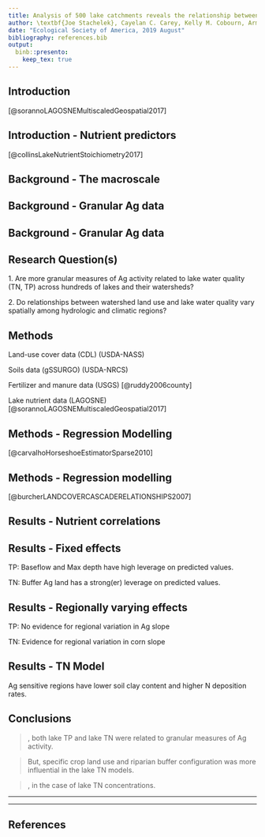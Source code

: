 ```yaml
---
title: Analysis of 500 lake catchments reveals the relationship between crop type, fertilizer and manure inputs and lake nutrient concentrations
author: \textbf{Joe Stachelek}, Cayelan C. Carey, Kelly M. Cobourn, Armen R. Kemanian, Tyler Wagner, Kathleen C. Weathers, Weizhe Weng and Patricia A. Soranno
date: "Ecological Society of America, 2019 August"
bibliography: references.bib
output: 
  binb::presento:
    keep_tex: true
---
```


## Introduction
\small

\vspace{2em}

\alert{Ag land-use is associated with higher lake nutrient concentrations} \tiny [@sorannoLAGOSNEMultiscaledGeospatial2017]

\vspace{0.5em}

\centerline{\includegraphics[width=13cm]{images/tn_vs_ag.png}}\hspace*{8cm}

## Introduction - Nutrient predictors
\small

\begin{columns}
\begin{column}{0.5\textwidth}
\begin{itemize}[leftmargin=*]
\item \begin{tabular}{cc}
        \raisebox{-.5\height}{\includegraphics[width=0.08\paperwidth]{images/input_key}} & Nutrient inputs - Fertilizer and manure applications
       \end{tabular}
\item \begin{tabular}{cc}
        \raisebox{-.5\height}{\includegraphics[width=0.08\paperwidth]{images/transport_key}} & Nutrient transport - Baseflow, soils, precipitation
        \end{tabular}
\item \begin{tabular}{cc}
        \raisebox{-.5\height}{\includegraphics[width=0.08\paperwidth]{images/proxy_key}} & Land-use cover - Specific crops, etc.
        \end{tabular}
\item \begin{tabular}{cc}
\raisebox{-.5\height}{\includegraphics[width=0.08\paperwidth]{images/buffer_key}} & Buffer configuration - Land-use cover, specific crops
\end{tabular}
\item \begin{tabular}{cc}
\raisebox{-.5\height}{\includegraphics[width=0.08\paperwidth]{images/lake_key}} & Lake characteristics - Depth, area, etc.
\end{tabular}
\end{itemize}
\end{column}
\begin{column}{0.5\textwidth}
\begin{itemize}[leftmargin=*]
\item
\end{itemize}
\end{column}
\end{columns}

\tiny [@collinsLakeNutrientStoichiometry2017]

## Background - The macroscale
\small

\vspace{-2em}

\begin{figure}
    \includegraphics[width=11cm]{images/granularity.png}
  \end{figure}

<!-- \vspace{-2em} -->
<!-- \noindent\makebox[\linewidth]{\rule{\paperwidth}{0.4pt}} -->

<!-- ### What are some things we’ve learned from fine scale, granular-data studies? -->
<!-- Field runoff is controlled by location of subsurface drainage, agricultural practices like conservation tillage and cover crop planting, as well as crop rotations, and the timing of fertilizer applications. -->

<!-- What are some things we’ve learned from macroscale, aggregated-data studies? -->

<!-- Both TN and TP concentrations are tied to Ag land use. -->

<!-- P loading to streams is tied to hydrology -->

## Background - Granular Ag data
\small

\vspace{-2em}

<!-- \alert{Ag land-use is an aggregated measure}  -->
<!-- that may mask underlying relationships. -->

  \begin{figure}
    \includegraphics[width=11cm]{../../JournalSubmissions/lagos_ag/figures/cdl_vs_nlcd-1.png}
  \end{figure}

<!-- \draw [step=1.0,blue, very thick] (0,-2) grid (10,2); -->
\begin{tikzpicture}[remember picture, overlay]
  \color{black} 
  \pgfsetarrowsstart{latex}
  \pgfsetlinewidth{1ex}
  \pgfpathmoveto{\pgfpoint{7.3cm}{0cm}}
  \pgfpathlineto{\pgfpoint{2.5cm}{0cm}}
  \pgfusepath{stroke}
  \node at (5.1,-0.8) {\textbf{Granularity}};
\end{tikzpicture}

<!-- \node at (1,0) [ -->
<!--     color=white, -->
<!--     draw=black, -->
<!--     single arrow, -->
<!--     single arrow head extend=0.4cm, -->
<!--     single arrow tip angle=110, -->
<!--     single arrow head indent=0.1cm, -->
<!--     minimum height=2cm, -->
<!--     inner sep=1pt -->
<!-- ] {}; -->

## Background - Granular Ag data
\small

<!-- \alert{Watershed land-use summaries are spatially coarse}  -->
 <!-- measures that may mask underlying relationships. -->

\vspace{-3.5em}

  \begin{tikzpicture}[remember picture, overlay]
  \node[rotate=90] at (-0.5,-3.3) {\footnotesize \alert{Poorly Buffered Stream}};
  \draw[decoration={brace,mirror,raise=5pt,amplitude=0.2cm},decorate,line width=0.4mm]
  (0.1,-2.6) -- (0.1,-4);
  \end{tikzpicture}
  
  <!-- \draw [step=1.0,blue, very thick] (7,-4) grid (11,-2); -->
  \begin{tikzpicture}[remember picture, overlay]
  \node[rotate=270] at (11.5,-3.9) {\footnotesize \alert{Well Buffered Stream}};
  \draw[decoration={brace,raise=5pt,amplitude=0.2cm},decorate,line width=0.4mm]
  (10.9,-2.6) -- (10.9,-5.2);
  \end{tikzpicture}

  \begin{figure}
    \includegraphics[width=11cm]{../../JournalSubmissions/lagos_ag/figures/satellite-1.png}
  \end{figure}
  
## Research Question(s)
\small

1\. Are more granular measures of Ag activity related to lake water quality (TN, TP) across hundreds of lakes and their watersheds?

\vspace{1em}

2\. Do relationships between watershed land use and lake water quality vary spatially among hydrologic and climatic regions?

<!-- [**Pictures?**] -->

## Methods 
\small

<!-- \alert{with high Ag land-use cover} -->

\includegraphics[width=11cm]{../../JournalSubmissions/lagos_ag/figures/11_map-1.png} 

Land-use cover data (CDL) \tiny (USDA-NASS) \footnotesize

Soils data (gSSURGO) \tiny (USDA-NRCS) \footnotesize

Fertilizer and manure data (USGS) \tiny [@ruddy2006county] \footnotesize

Lake nutrient data (LAGOSNE) \tiny [@sorannoLAGOSNEMultiscaledGeospatial2017] \footnotesize

## Methods - Regression Modelling
\footnotesize

\textblockcolour{colorlgray}
\begin{textblock}{12}(1,2)
\small
\textbf{Model type:} \hspace{29pt} Hierarchical Bayesian\\ ~ \\ \textbf{Response variables:} \hspace{0pt} TP, TN \\ ~ \\ \textbf{Global predictors:} 12 Granular Ag variables\\ \hspace{111pt} 3 Lake and watershed characteristics \\ ~ \\ \textbf{Variable selection:} None (\emph{horseshoe} shrinkage) \\ ~ \\ \textbf{Regional predictors:} 7 Watershed land-use variables \\ ~ \\ \textbf{Model selection:} Cross-validation on watershed land-use
\end{textblock}

\tiny [@carvalhoHorseshoeEstimatorSparse2010] \footnotesize

<!-- \textblockcolour{colorlgray} -->
<!-- \begin{textblock}{12}(1,6) -->
<!-- \small -->
<!-- \textbf{Model type:} \hspace{6pt} Hierarchical Bayesian \\ \textbf{Predictands:} \hspace{5pt} TP, TN \\ \textbf{Global predictors:} 12 Granular Ag variables \\ \hspace{0.2em} 3 Lake and watershed characteristics \\ \textbf{Variable selection:} None (horseshoe _shrinkage_ approach) \\ \textbf{Regionally varying predictors:} 7 Watershed land-use variables \\ \textbf{Model selection:} Cross-validation among watershed land-use -->
<!-- \end{textblock} -->

## Methods - Regression modelling
\small

\alert{Watershed land use as a regionally varying predictor.} \par \vspace{-1em}\tiny[@burcherLANDCOVERCASCADERELATIONSHIPS2007]\small

<!-- WS land use is a proxy for unmeasured Ag activities -->

<!-- Evaluate spatial variation in the relationships between lake nutrients and Ag proxies. -->

<!-- ### Assumption 2 -->

\begin{figure}
    \includegraphics[width=11cm]{../../JournalSubmissions/lagos_ag/figures/02_hierarchical_demo-1.png}
  \end{figure}
  
## Results - Nutrient correlations

\begin{tikzpicture}[remember picture, overlay]
  \node[opacity=1] at (5,-0.5) {\includegraphics[width=0.85\paperwidth]{../../JournalSubmissions/lagos_ag/figures/dotplot-1}};
\end{tikzpicture}

<!-- ## Methods - Statistical modelling -->
<!-- \small -->

<!-- \alert{Build a multivariate model to explain nutrients in lakes} that: -->

<!-- \vspace{1em} -->

<!-- 1\. Tests for spatial variation in nutrient versus land use relationships -->

<!-- > \raggedright All predictors were treated as global (fixed) effects except for watershed land-use which was treated as spatially varying. -->

<!-- > \raggedright Model selection by leave-one-out cross validation to arrive at the "best" watershed land use predictor. -->

<!-- Therefore, \alert{we modelled the relationship between land use variables and lake nutrients as spatially variable}.  -->

<!-- Spatial random effects estimates are weighted by sample size. -->
<!-- \vspace{1em} -->

<!-- ## Methods - Statistical modelling -->
<!-- \small -->

<!-- \alert{Build a multivariate model to explain nutrients in lakes} that: -->

<!-- \vspace{1em} -->

<!-- 2\. Allows for interpretation of variable importance -->

<!-- > \raggedright Fit model in a Bayesian framework where predictor coefficients are given "horseshoe" priors. \tiny [@carvalhoHorseshoeEstimatorSparse2010] -->

<!-- \vspace{-1em} -->

<!-- \begin{center} -->
<!-- \includegraphics[height=3.8cm]{images/horseshoe_carvalho.png} -->
<!-- \end{center} -->

<!-- ## Methods - Mixed modelling -->
<!-- \small -->

<!-- \textbf{One variable from each predictor category was treated as a global (fixed) effect} -->

<!-- \alert{For TP}, this was Buffer Ag, P fertilizer input, Baseflow, and Max depth. -->

<!-- \alert{For TN}, this was Buffer Ag, N fertilizer input, Soil organic carbon, and Max depth. -->

<!-- \textbf{Watershed land-use cover was treated as a spatially varying (random) effect} -->

<!-- \alert{For TN, TP}, this was one of Ag, Pasture, Corn, Soybeans, etc. -->

<!-- Many of the variables within predictor categories are related. -->

<!-- Choose fixed effect variables based on the single strongest relationship from the prior correlation analysis. -->

<!-- to intrepret the relative influence of each _category_ of predictors. -->

<!-- \vspace{1em} -->

<!-- [**figure**] -->

<!-- Therefore, \alert{we modelled a global relationship between most variables and lake nutrients}. -->

<!-- [**Cartoon model descriptions**] -->

<!-- Why are proxy variables used for spatial random effects? -->

<!-- Which variables were assigned to each category? -->

<!-- Modelling justification from Collins XXXX as well as Filstrup 2018. -->

## Results - Fixed effects
\footnotesize

TP: Baseflow and Max depth have high leverage on predicted values.
<!-- Fixed effect coefficients were markedly different among predictor categories. -->
<!-- # Note how different in magnitude baseflow and max depth are from the others. 
A one sd change in either will have a large effect on the fitted value -->

TN: Buffer Ag land has a strong(er) leverage on predicted values.

\begin{figure}
\includegraphics[height=5.5cm]{../../JournalSubmissions/lagos_ag/figures/fe-1.png}
\end{figure}

<!-- ## Results - Regionally varying effects -->
<!-- \footnotesize -->

<!-- [**Model selection**] -->

## Results - Regionally varying effects
\footnotesize

TP: No evidence for regional variation in Ag slope

TN: Evidence for regional variation in corn slope

\vspace{0.5em}

\begin{figure}
\includegraphics[height=5.3cm]{../../JournalSubmissions/lagos_ag/figures/re-1.png}
\end{figure}

## Results - TN Model
\small

Ag sensitive regions have lower soil clay content and higher N deposition rates.

\vspace{2em}

\begin{columns}
\column{5.5cm}
  \includegraphics[width=5.5cm]{../../JournalSubmissions/lagos_ag/figures/tn_re_hu4-1.png}
\column{5.5cm}
  \includegraphics[width=5.5cm]{../../JournalSubmissions/lagos_ag/figures/tn_re_compare-1.png}
\end{columns}

<!-- Clay has slower OM decomp and higher erossivity -->
  
<!-- ## Discussion -->
<!-- \footnotesize -->

<!-- Lake TN in highlighted regions may be more sensitive to Ag because: -->
<!-- \vspace{2em} -->

<!-- Fields in these regions have more direct drainage due to higher prevalence of wetland soils. -->

<!-- Lakes in these regions are P limited so excess TN accumulates in the water column \tiny[@filstrupRelationshipChlorophyllPhosphorus2017]\footnotesize -->

<!-- Lakes in these regions are less hypereutrophic \tiny[@wagnerLandscapeDriversRegional2011]\footnotesize -->
<!-- <!-- 18 percent vs 12 percent (jsta calculated) --> 
<!-- <!-- TN not lower in these regions but still ... -->

<!-- Lakes in these regions are affected by an interaction among multiple land use types. -->

## Conclusions
\footnotesize

\textbf{1. Are more granular measures of Ag activity related to lake water quality (TN, TP) across hundreds of lakes and their watersheds?}

> \alert{Yes}, both lake TP and lake TN were related to granular measures of Ag activity.

> \raggedright But, specific crop land use and riparian buffer configuration was more influential in the lake TN models.

\vspace{-0.5em}

\textbf{2. Do relationships between Ag activities and lake water quality vary spatially among hydrologic and climatic regions?}

> \alert{Yes}, in the case of lake TN concentrations. 

<!-- This variability may be related to differences in lake TP, atmospheric nitrogen deposition, or soil clay content. -->

<!-- Lake TP was most strongly related to Non-ag and transport variables like lake depth and baseflow.  -->

<!-- Lake TP is well described by a global model not accounting for inter-regional variation in predictor relationships. -->

<!-- The Lake TN models using Corn as a primary landuse variable had higher predictive accuracy than models using row crop cover. -->

<!-- \tiny \small (cite Collins et al. 2017) -->

<!-- ## Methods - Data -->
<!-- \small -->

<!-- \textblockcolour{colorlgray} -->
<!-- \begin{textblock}{12}(1,6) -->
<!-- \small -->
<!-- Inputs \hspace{17pt} - Fertilizer and manure applications\\Land use \hspace{2pt} - Ag, Pasture, Row crop, Corn, Soybeans, \\ \hspace{62pt} N-fixers, Small grains\\Transport \hspace{0pt} - Baseflow, Soil characteristics, Precipitation\\Buffers \hspace{13pt} - See \emph{Land use}\\Lake \hspace{26pt} - Max depth, Area, etc. -->
<!-- \end{textblock} -->

<!-- Correlation analysis to determine how lake nutrients are related to predictors from each category. -->

<!-- \begin{center} -->
<!-- \includegraphics[width=0.85\paperwidth]{images/correlation_diagram.png} -->
<!-- \end{center} -->

<!-- ## Results - Correlation analysis -->
<!-- \small -->

<!-- \alert{Lake phosphorus concentrations} are most strongly associated with \alert{lake characteristics and measures of watershed nutrient transport}. -->

<!-- TP ~ \raisebox{-.35\height}{\includegraphics[width=0.1\paperwidth]{images/lake_key}} > \raisebox{-.35\height}{\includegraphics[width=0.1\paperwidth]{images/transport_key}} > \raisebox{-.35\height}{\includegraphics[width=0.1\paperwidth]{images/proxy_key}} > \raisebox{-.35\height}{\includegraphics[width=0.1\paperwidth]{images/buffer_key}} > \raisebox{-.35\height}{\includegraphics[width=0.1\paperwidth]{images/input_key}} -->

<!-- \vspace{0.5em} -->

<!-- \alert{Lake nitrogen concentrations} are most strongly associated with \alert{agricultural land use and the composition of riparian buffers}. -->

<!-- TN ~ \raisebox{-.35\height}{\includegraphics[width=0.1\paperwidth]{images/proxy_key}} > \raisebox{-.35\height}{\includegraphics[width=0.1\paperwidth]{images/buffer_key}} > \raisebox{-.35\height}{\includegraphics[width=0.1\paperwidth]{images/input_key}} > \raisebox{-.35\height}{\includegraphics[width=0.1\paperwidth]{images/lake_key}} > \raisebox{-.35\height}{\includegraphics[width=0.1\paperwidth]{images/transport_key}} -->

____

____

## References

\tiny
